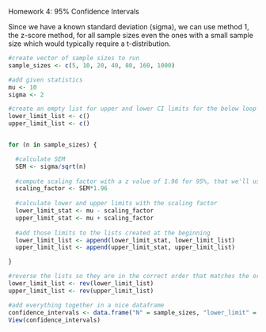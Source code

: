 Homework 4: 95% Confidence Intervals

Since we have a known standard deviation (sigma), we can use method 1, the z-score method, for all sample sizes even the ones with a small sample size which would typically require a t-distribution.
```r
#create vector of sample sizes to run
sample_sizes <- c(5, 10, 20, 40, 80, 160, 1000)

#add given statistics
mu <- 10
sigma <- 2

#create an empty list for upper and lower CI limits for the below loop to put values into
lower_limit_list <- c()
upper_limit_list <- c()


for (n in sample_sizes) {

  #calculate SEM
  SEM <- sigma/sqrt(n)
  
  #compute scaling factor with a z value of 1.96 for 95%, that we'll use to add and subtract from the mean
  scaling_factor <- SEM*1.96
  
  #calculate lower and upper limits with the scaling factor
  lower_limit_stat <- mu - scaling_factor
  upper_limit_stat <- mu + scaling_factor
  
  #add those limits to the lists created at the beginning
  lower_limit_list <- append(lower_limit_stat, lower_limit_list)
  upper_limit_list <- append(upper_limit_stat, upper_limit_list)

}

#reverse the lists so they are in the correct order that matches the order of "sample_sizes"
lower_limit_list <- rev(lower_limit_list)
upper_limit_list <- rev(upper_limit_list)

#add everything together in a nice dataframe
confidence_intervals <- data.frame("N" = sample_sizes, "lower_limit" = lower_limit_list, "upper_limit" = upper_limit_list)
View(confidence_intervals)

```

